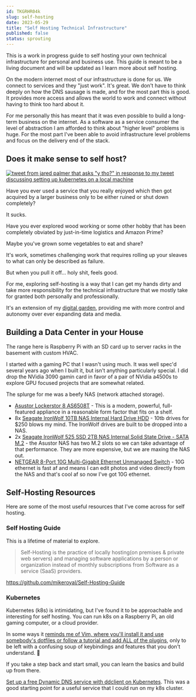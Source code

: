 ```yaml
---
id: TKGRHR04k
slug: self-hosting
date: 2023-05-29
title: "Self Hosting Technical Infrastructure"
published: false
status: sprouting
---
```

This is a work in progress guide to self hosting your own technical infrastructure for personal and business use. This guide is meant to be a living document and will be updated as I learn more about self hosting. 

On the modern internet most of our infrastructure is done for us. We connect to services and they "just work". It's great. We don't have to think deeply on how the DNS sausage is made, and for the most part this is good. It provides more access and allows the world to work and connect without having to think too hard about it.

For me personally this has meant that it was even possible to build a long-term business on the internet. As a software as a service consumer the level of abstraction I am afforded to think about "higher level" problems is huge. For the most part I've been able to avoid infrastructure level problems and focus on the delivery end of the stack.

## Does it make sense to self host?

[![tweet from jared palmer that asks "y tho?" in response to my tweet discussing setting up kubernetes on a local machine](https://res.cloudinary.com/joelhooks/image/upload/v1685380440/jared-palmer-asks-y-tho_ravwny.png)](https://twitter.com/jaredpalmer/status/1661844107164106754?s=20)

Have you ever used a service that you really enjoyed which then got acquired by a larger business only to be either ruined or shut down completely?

It sucks.

Have you ever explored wood working or some other hobby that has been completely obviated by just-in-time logistics and Amazon Prime? 

Maybe you've grown some vegetables to eat and share?

It's work, sometimes challenging work that requires rolling up your sleaves to what can only be described as failure.

But when you pull it off... holy shit, feels good.

For me, exploring self-hosting is a way that I can get my hands dirty and take more responsibility for the technical infrastructure that we mostly take for granted both personally and professionally.

It's an extension of my [digital garden](/digital-garden), providing me with more control and autonomy over ever expanding data and media.

## Building a Data Center in your House

The range here is Raspberry Pi with an SD card up to server racks in the basement with custom HVAC.

I started with a gaming PC that I wasn't using much. It was well spec'd several years ago when I built it, but isn't anything particularly special. I did drop the NVidia 3090 gamin card in favor of a pair of NVidia a4500s to explore GPU focused projects that are somewhat related.

The splurge for me was a beefy NAS (network attached storage).

* [Asustor Lockerstor 8 AS6508T](https://amzn.to/43AWpgd) - This is a modern, powerful, full-featured appliance in a reasonable form factor that fits on a shelf. 
* 8x [Seagate IronWolf 10TB NAS Internal Hard Drive HDD](https://amzn.to/3ovSzGi) - 10tb drives for $250 blows my mind. The IronWolf drives are built to be dropped into a NAS.
* 2x [Seagate IronWolf 525 SSD 2TB NAS Internal Solid State Drive - SATA M.2](https://amzn.to/3OJE38k) - the Asustor NAS has two M.2 slots so we can take advantage of that performance. They are more expensive, but we are maxing the NAS out.
* [NETGEAR 8-Port 10G Multi-Gigabit Ethernet Unmanaged Switch](https://amzn.to/43yN0Wa) - 10G ethernet is fast af and means I can edit photos and video directly from the NAS and that's cool af so now I've got 10G ethernet.

## Self-Hosting Resources

Here are some of the most useful resources that I've come across for self hosting.

### Self Hosting Guide

This is a lifetime of material to explore.

> Self-Hosting is the practice of locally hosting(on premises & private web servers) and managing software applications by a person or organization instead of monthly subscriptions from Software as a service (SaaS) providers.

https://github.com/mikeroyal/Self-Hosting-Guide

### Kubernetes

Kubernetes (k8s) is intimidating, but I've found it to be approachable and interesting for self hosting. You can run k8s on a Raspberry Pi, an old gaming computer, or a cloud provider.

In some ways it [reminds me of Vim, where you'll install it and use somebody's dotfiles or follow a tutorial and add ALL of the plugins](/blog/2013/04/23/5-essential-vim-plugins/), only to be left with a confusing soup of keybindings and features that you don't understand. 🤡

If you take a step back and start small, you can learn the basics and build up from there.

[Set up a free Dynamic DNS service with ddclient on Kubernetes](https://codeburst.io/ddclient-c9a6ac1d8f81). This was a good starting point for a useful service that I could run on my k8s cluster.